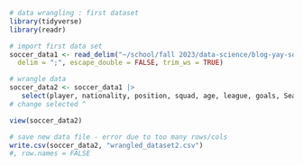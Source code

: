 
```r
# data wrangling : first dataset
library(tidyverse)
library(readr)

# import first data set
soccer_data1 <- read_delim("~/school/fall 2023/data-science/blog-yay-soccer/data/transfermarkt_fbref_201718.csv", 
  delim = ";", escape_double = FALSE, trim_ws = TRUE)

# wrangle data
soccer_data2 <- soccer_data1 |>
   select(player, nationality, position, squad, age, league, goals, Season)
# change selected ^

view(soccer_data2)

# save new data file - error due to too many rows/cols
write.csv(soccer_data2, "wrangled_dataset2.csv")
#, row.names = FALSE
```
